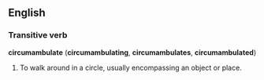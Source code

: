 ==English==

===Transitive verb===
'''circumambulate''' ('''circumambulating''', '''circumambulates''', '''circumambulated''')

# To walk around in a circle, usually encompassing an object or place.